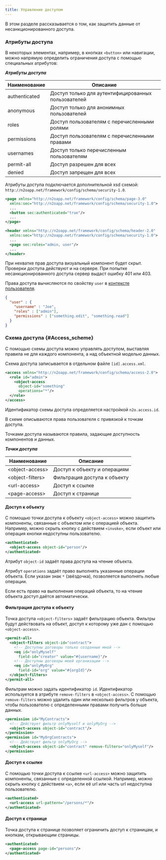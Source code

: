 ---
title: Управление доступом
---

В этом разделе рассказывается о том, как защитить данные от несанкционированного доступа.

### Атрибуты доступа

В некоторых элементах, например, в кнопках `<button>` или навигации,
можно напрямую определить ограничения доступа с помощью специальных атрибутов:

__*Атрибуты доступа*__

|Наименование |Описание                                           |
|-------------|---------------------------------------------------|
|authenticated|Доступ только для аутентифицированных пользователей|
|anonymous    |Доступ только для анонимных пользователей          |
|roles        |Доступ пользователям с перечисленными ролями       |
|permissions  |Доступ пользователям с перечисленными правами      |
|usernames    |Доступ только перечисленным пользователям          |
|permit-all   |Доступ разрешен для всех                           |
|denied       |Доступ запрещен для всех                           |

Атрибуты доступа подключается дополнительной xsd схемой: `http://n2oapp.net/framework/config/schema/security-1.0`.

```xml title="Ограничение доступа к кнопке с помощью атрибутов"
<page xmlns="http://n2oapp.net/framework/config/schema/page-3.0"
  xmlns:sec="http://n2oapp.net/framework/config/schema/security-1.0">
  ...
  <button sec:authenticated="true"/>
  ...
</page>
```

```xml title="Ограничение доступа к странице с помощью атрибутов"
<header xmlns="http://n2oapp.net/framework/config/schema/header-2.0"
  xmlns:sec="http://n2oapp.net/framework/config/schema/security-1.0">
  ...
  <page sec:roles="admin, user"/>
  ...
</header>
```

При нехватке прав доступа визуальный компонент будет скрыт.
Проверки доступа действуют и на сервере.
При попытке несанкционированного доступа сервер выдаст ошибку 401 или 403.

Права доступа вычисляются по свойству `user` в [контексте пользователя](#Context).

```json title="Контекст пользователя"
{
  "user" : {
    "username" : "Joe",
    "roles" : ["admin"],
    "permissions" : ["something.edit", "something.read"]
  }
}
```

### Схема доступа {#Access_scheme}

С помощью схемы доступа можно управлять доступом,
выставляя правила не для каждого компонента,
а над объектной моделью данных.

Схема доступа записывается в отдельном файле `[id].access.xml`.

```xml title="Ограничение доступа к странице с помощью атрибутов"
<access xmlns="http://n2oapp.net/framework/config/schema/access-2.0">
  <role id="admin">
    <object-access
      object-id="something"
      operations="*"/>
  </role>
</access>
```

Идентификатор схемы доступа определяется настройкой `n2o.access.id`.

В схеме описываются права пользователя с привязкой к точкам доступа.

Точками доступа называются правила, задающие доступность компонентов и данных.

__*Точки доступа*__

|Наименование          |Описание                    |
|----------------------|----------------------------|
|&lt;object-access&gt; |Доступ к объекту и операциям|
|&lt;object-filters&gt;|Фильтрация доступа к объекту|
|&lt;url-access&gt;    |Доступ к ссылке             |
|&lt;page-access&gt;   |Доступ к странице           |

#### Доступ к объекту

С помощью точки доступа к объекту `<object-access>` можно защитить компоненты,
связанные с объектом или с операцией объекта.
Например, можно скрыть кнопку с действием `<invoke>`,
если объект или операция кнопки недоступны пользователю.

```xml title="Права доступа к объекту"
<authenticated>
  <object-access object-id="person"/>
</authenticated>
```

Атрибут `object-id` задаёт права доступа на чтение объекта.

Атрибут `operations` задаёт право выполнять указанные операции объекта.
Если указан знак `*` (звёздочка), позволяется выполнять любые операции.

Если есть право на выполнение операций объекта, то на чтение объекта доступ даётся автоматически.

#### Фильтрация доступа к объекту

Точка доступа `<object-filters>` задаёт фильтрацию объекта.
Фильтры будут действовать на объект, доступ к которому уже дан с помощью `<object-access>`.

```xml title="Фильтры доступа к объекту"
<permit-all>
  <object-filters object-id="contract">
    <!-- Доступны договоры только созданные мной -->
    <eq id="onlyMyself"
      field-id="creator" value="#{username}"/>
    <!-- Доступны договоры моей организации -->
    <eq id="onlyMyOrg"
      field-id="org" value="#{orgId}"/>
  </object-filters>
</permit-all>
```

Фильтрам можно задать идентификатор `id`.
Идентификатор используется в атрибуте `remove-filters` в `<object-access>`.
С помощью `remove-filters` можно удалить один или несколько фильтров у объекта,
чтобы пользователю с определенными правами получить больше данных.

```xml title="Удаление фильтров доступа"
<permission id="MyContracts">
  <!-- Действует фильтр onlyMyself и onlyMyOrg -->
  <object-access object-id="contract"/>
</permission>
<permission id="MyOrgContracts">
  <!-- Действует фильтр onlyMyOrg -->
  <object-access object-id="contract" remove-filters="onlyMyself"/>
</permission>
```

#### Доступ к ссылке

С помощью точки доступа к ссылке `<url-access>` можно защитить компоненты,
связанные с определенной ссылкой.
Например, можно скрыть кнопку с действием `<a>`,
если её url или часть url недоступна пользователю.

```xml title="Правила доступа к ссылке"
<authenticated>
  <url-access url-pattern="/persons/*"/>
</authenticated>
```

#### Доступ к странице

Точка доступа к странице позволяет ограничить доступ к страницам,
и кнопкам, открывающим страницы.

```xml title="Правила доступа к ссылке"
<authenticated>
  <page-access page-id="persons"/>
</authenticated>
```
